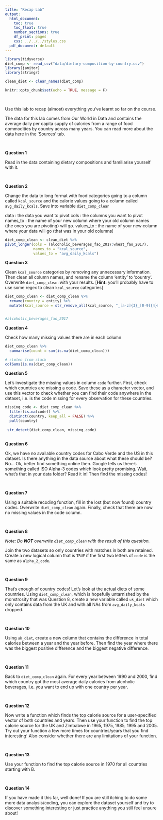 ```yaml
---
title: "Recap Lab"
output:
  html_document:
    toc: true
    toc_float: true
    number_sections: true
    df_print: paged
    css: ../../../styles.css
  pdf_document: default
---
```



```r
library(tidyverse)
diet_comp <- read_csv("data/dietary-composition-by-country.csv")
library(janitor)
library(stringr)

clean_diet <- clean_names(diet_comp)
```


```r
knitr::opts_chunk$set(echo = TRUE, message = F)
```

<br>

Use this lab to recap (almost) everything you've learnt so far on the course.
 
The data for this lab comes from Our World in Data and contains the average daily per capita supply of calories from a range of food commodities by country across many years. You can read more about the data [here](https://ourworldindata.org/grapher/dietary-composition-by-country) in the 'Sources' tab.

<br>

**Question 1**

Read in the data containing dietary compositions and familiarise yourself with it.

<br>

**Question 2**

Change the data to long format with food categories going to a column called `kcal_source` and the calorie values going to a column called `avg_daily_kcals`. Save into variable `diet_comp_clean`

data : the data you want to pivot
cols : the columns you want to pivot
names_to : the name of your new column where your old column names (the ones you are pivoting) will go.
values_to : the name of your new column where your data will go (that was in your old columns)

```r
diet_comp_clean <- clean_diet %>% 
pivot_longer(cols = (alcoholic_beverages_fao_2017:wheat_fao_2017), 
             names_to = "kcal_source", 
             values_to = "avg_daily_kcals")
```




**Question 3**

Clean `kcal_source` categories by removing any unnecessary information. Then clean all column names, and rename the column 'entity' to 'country'. Overwrite `diet_comp_clean` with your results. [**Hint:** you'll probably have to use some regex to clean `kcal_source` categories]

```r
diet_comp_clean <- diet_comp_clean %>% 
  rename(country = entity) %>% 
  mutate(kcal_source = str_remove_all(kcal_source, "_[a-z]{3}_[0-9]{4}$"))


#alcoholic_beverages_fao_2017
```


**Question 4**

Check how many missing values there are in each column

```r
diet_comp_clean %>%
  summarise(count = sum(is.na(diet_comp_clean)))

# stolen from slack
colSums(is.na(diet_comp_clean))
```




**Question 5**

Let's investigate the missing values in column `code` further. First, check which countries are missing a code. Save these as a character vector, and use this vector to check whether you can find their code anywhere in the dataset, i.e. is the code missing for every observation for these countries.


```r
missing_code <- diet_comp_clean %>% 
  filter(is.na(code)) %>% 
  distinct(country, keep_all = FALSE) %>% 
  pull(country)
  
 str_detect(diet_comp_clean, missing_code) 
  
```


**Question 6**

Ok, we have no available country codes for Cabo Verde and the US in this dataset. Is there anything in the data source about what these should be? No... Ok, better find something online then. Google tells us there's something called ISO Alpha-3 codes which look pretty promising. Wait, what's that in your data folder? Read it in! Then find the missing codes!

<br>

**Question 7**

Using a suitable recoding function, fill in the lost (but now found) country codes. Overwrite `diet_comp_clean` again. Finally, check that there are now no missing values in the code column.

<br>

**Question 8**

_Note: Do **NOT** overwrite `diet_comp_clean` with the result of this question._ 

Join the two datasets so only countries with matches in both are retained. Create a new logical column that is `TRUE` if the first two letters of `code` is the same as `alpha_2_code`.

<br>

**Question 9**

That's enough of country codes! Let's look at the actual diets of some countries. Using `diet_comp_clean`, which is hopefully untarnished by the monstrosity that was Question 8, create a new variable called `uk_diet` which only contains data from the UK and with all NAs from `avg_daily_kcals` dropped.

<br>

**Question 10**

Using `uk_diet`, create a new column that contains the difference in total calories between a year and the year before. Then find the year where there was the biggest positive difference and the biggest negative difference.


<br>

**Question 11**

Back to `diet_comp_clean` again. For every year between 1990 and 2000, find which country got the most average daily calories from alcoholic beverages, i.e. you want to end up with one country per year.

<br>

**Question 12**

Now write a function which finds the top calorie source for a user-specified vector of both countries and years. Then use your function to find the top calorie source for the UK and Zimbabwe in 1965, 1975, 1985, 1995 and 2005. Try out your function a few more times for countries/years that you find interesting! Also consider whether there are any limitations of your function.

<br>

**Question 13**

Use your function to find the top calorie source in 1970 for all countries starting with B.

<br>

**Question 14**

If you have made it this far, well done! If you are still itching to do some more data analysis/coding, you can explore the dataset yourself and try to discover something interesting or just practice anything you still feel unsure about!
